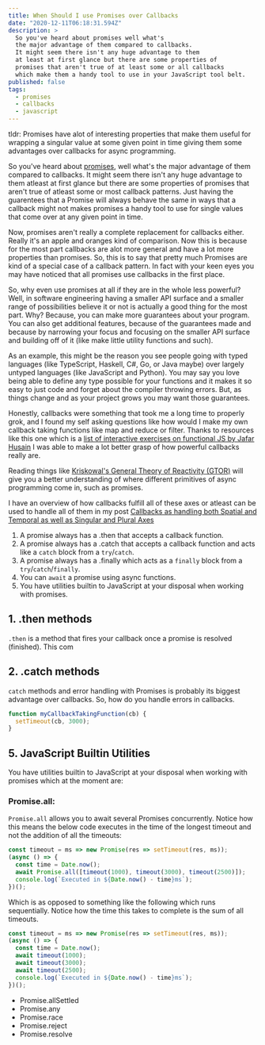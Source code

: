 ```yaml
---
title: When Should I use Promises over Callbacks
date: "2020-12-11T06:18:31.594Z"
description: >
  So you've heard about promises well what's
  the major advantage of them compared to callbacks.
  It might seem there isn't any huge advantage to them
  at least at first glance but there are some properties of
  promises that aren't true of at least some or all callbacks
  which make them a handy tool to use in your JavaScript tool belt.
published: false
tags:
  - promises
  - callbacks
  - javascript
---
```


tldr: Promises have alot of interesting properties that make them
useful for wrapping a singular value at some given point in time
giving them some advantages over callbacks for async programming.

So you've heard about [promises][promises], well what's
the major advantage of them compared to callbacks.
It might seem there isn't any huge advantage to them
atleast at first glance but there are some properties of
promises that aren't true of atleast some or most callback patterns.
Just having the guarentees that a Promise will always behave
the same in ways that a callback might not
makes promises a handy tool to use for single values that come
over at any given point in time.

Now, promises aren't really a complete replacement for callbacks either.
Really it's an apple and oranges kind of comparison. Now this is because
for the most part callbacks are alot more general and have a lot more properties
than promises. So, this is to say that pretty much Promises are kind of a special
case of a callback pattern. In fact with your keen eyes you may have noticed that
all promises use callbacks in the first place.

So, why even use promises at all if they are in the whole less powerful? Well, 
in software engineering having a smaller API surface and a smaller range of
possibilities believe it or not is actually a good thing for the most part.
Why? Because, you can make more guarantees about your program. You can also
get additional features, because of the guarantees made and because by narrowing your focus and focusing on the smaller
API surface and building off of it (like make little utility functions and such).

As an example, this might be the reason you see people going with typed languages (like TypeScript, Haskell, C#, Go, or Java maybe) over largely
untyped languages (like JavaScript and Python). You may say you love being able to define any type
possible for your functions and it makes it so easy to just code and forget about the compiler throwing errors.
But, as things change and as your project grows you may want those guarantees.

Honestly, callbacks were something that took me a long time to properly grok, and I found my self asking questions like
how would I make my own callback taking functions like map and reduce or filter. Thanks to resources like this one which is a [list of interactive exercises on functional JS by Jafar Husain](http://reactivex.io/learnrx/)
I was able to make a lot better grasp of how powerful callbacks really are.

Reading things like [Kriskowal's General Theory of Reactivity (GTOR)](https://github.com/kriskowal/gtor) will give you a better understanding of where different primitives of async programming come in, such as promises.

I have an overview of how callbacks fulfill all of these axes or atleast can be used to handle all of them in my post [Callbacks as handling both Spatial and Temporal as well as Singular and Plural Axes](./callbacks-spatial-temporal-and-singular-plural)



1. A promise always has a .then that accepts a callback function.
2. A promise always has a .catch that accepts a callback function
   and acts like a `catch` block from a `try`/`catch`.
3. A promise always has a .finally which acts as a `finally` block
   from a `try`/`catch`/`finally`.
4. You can `await` a promise using async functions.
5. You have utilities builtin to JavaScript at your disposal when
   working with promises.

## 1. .then methods

`.then` is a method that fires your callback once a promise is resolved (finished). This com

## 2. .catch methods

`catch` methods and error handling with Promises is probably its biggest
advantage over callbacks. So, how do you handle errors in callbacks.

```js codesandbox=vanilla
function myCallbackTakingFunction(cb) {
  setTimeout(cb, 3000);
}
```

## 5. JavaScript Builtin Utilities

You have utilities builtin to JavaScript at your disposal when working with promises which at the moment are:

### Promise.all:

`Promise.all` allows you to await several Promises concurrently.
Notice how this means the below code executes in the time
of the longest timeout and not the addition of all the timeouts:

```js codesandbox=vanilla
const timeout = ms => new Promise(res => setTimeout(res, ms));
(async () => {
  const time = Date.now();
  await Promise.all([timeout(1000), timeout(3000), timeout(2500)]);
  console.log(`Executed in ${Date.now() - time}ms`);
})();
```

Which is as opposed to something like the following which runs sequentially. Notice
how the time this takes to complete is the sum of all timeouts.

```js codesandbox=vanilla
const timeout = ms => new Promise(res => setTimeout(res, ms));
(async () => {
  const time = Date.now();
  await timeout(1000);
  await timeout(3000);
  await timeout(2500);
  console.log(`Executed in ${Date.now() - time}ms`);
})();
```

- Promise.allSettled
- Promise.any
- Promise.race
- Promise.reject
- Promise.resolve

[promises]: https://developer.mozilla.org/en-US/docs/Web/JavaScript/Reference/Global_Objects/Promise
